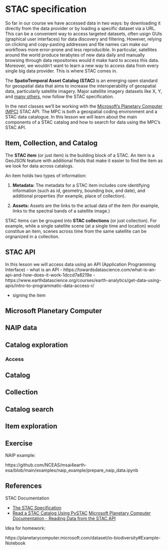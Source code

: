 # STAC specification

So far in our course we have accessed data in two ways: by downloading it directly from the data provider or by loading a specific dataset via a URL. 
This can be a convenient way to access targeted datasets, often usign GUIs (graphical user interfaces) for data discovery and filtering.
However, relying on clicking and copy-pasting addresses and file names can make our workflows more error-prone and less reproducible. 
In particular, satellites around the world produce terabytes of new data daily and manually browsing through data repositories would it make hard to access this data. 
Moreover, we wouldn't want to learn a new way to access data from every single big data provider.
This is where STAC comes in.

The **SpatioTemporal Asset Catalog (STAC)** is an emerging open standard for geospatial data that aims to increase the interoperability of geospatial data, particularly satellite imagery. 
Major satellite imagery datasets like X, Y, and [many others](https://stacspec.org/en/about/datasets/), now follow the STAC specification.

In the next classes we'll be working with the [Microsoft's Planetary Computer (MPC)](https://planetarycomputer.microsoft.com) STAC API. 
The MPC is both a geospatial coding environment and a STAC data catalogue. 
In this lesson we will learn about the main components of a STAC catalog and how to search for data using the MPC's STAC API. 

## Item, Collection, and Catalog
The **STAC item** (or just item) is the building block of a STAC. 
An item is a GeoJSON feature with additional fields that make it easier to find the item as we look for data across catalogs. 

An item holds two types of information:

1. **Metadata:** The metadata for a STAC item includes core identifying information (such as id, geometry, bounding box, and date), and additional properties (for example, place of collection). 

2. **Assets:** Assets are the links to the actual data of the item (for example, links to the spectral bands of a satellite image.)

STAC items can be grouped into **STAC collections** (or just collection). 
For example, while a single satellite scene (at a single time and location) would constitue an item, scenes across time from the same satellite can be orgnanized in a collection. 

## STAC API
In this lesson we will access data using an API (Application Programming Interface) 
- what is an API
    - https://towardsdatascience.com/what-is-an-api-and-how-does-it-work-1dccd7a8219e
    - https://www.earthdatascience.org/courses/earth-analytics/get-data-using-apis/intro-to-programmatic-data-access-r/


- signing the item

## Microsoft Planetary Computer

## NAIP data


## Catalog exploration

### Access

## Catalog
## Collection

## Catalog search

## Item exploration

## Exercise
NAIP example:

https://github.com/NCEAS/msai4earth-esa/blob/main/examples/naip_example/prepare_naip_data.ipynb

## References
STAC Documentation 

- [The STAC Specification](https://stacspec.org/en/tutorials/intro-to-stac/)
- [Read a STAC Catalog Using PySTAC](https://stacspec.org/en/tutorials/1-read-stac-python/)
[Microsoft Planetary Computer Documentation - Reading Data from the STAC API](https://planetarycomputer.microsoft.com/docs/quickstarts/reading-stac/)

<!-- https://planetarycomputer.microsoft.com/docs/tutorials/hurricane-florence-animation/ -->

Idea for homework:

https://planetarycomputer.microsoft.com/dataset/io-biodiversity#Example-Notebook